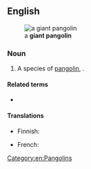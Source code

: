 ==English==
{{wp}}
[[File:Manis gigantea 01 by Line1.JPG|thumb|a '''giant pangolin''']]

===Noun===
{{en-noun}}

# A species of [[pangolin]], {{taxlink|Manis gigantea|species|noshow=1}}.

====Related terms====
* {{l|en|pangolin}}

====Translations====
{{trans-top|species}}
* Finnish: {{t|fi|jättiläismuurahaiskäpy}}
{{trans-mid}}
* French: {{t|fr|pangolin géant|m}}
{{trans-bottom}}

[[Category:en:Pangolins]]